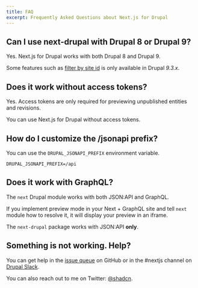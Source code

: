 ```yaml
---
title: FAQ
excerpt: Frequently Asked Questions about Next.js for Drupal
---
```


## Can I use next-drupal with Drupal 8 or Drupal 9?

Yes. Next.js for Drupal works with both Drupal 8 and Drupal 9.

Some features such as [filter by site id](/docs/data-fetching/filter-by-site) is only available in Drupal _9.3.x_.

## Does it work without access tokens?

Yes. Access tokens are only required for previewing unpublished entities and revisions.

You can use Next.js for Drupal without access tokens.

## How do I customize the /jsonapi prefix?

You can use the `DRUPAL_JSONAPI_PREFIX` environment variable.

```
DRUPAL_JSONAPI_PREFIX=/api
```

## Does it work with GraphQL?

The `next` Drupal module works with both JSON:API and GraphQL.

If you implement preview mode in your Next + GraphQL site and tell `next` module how to resolve it, it will display your preview in an iframe.

The `next-drupal` package works with JSON:API **only**.

## Something is not working. Help?

You can get help in the [issue queue](https://github.com/chapter-three/next-drupal/issues) on GitHub or in the #nextjs channel on [Drupal Slack](https://drupal.slack.com/archives/C01E36BMU72).

You can also reach out to me on Twitter: [@shadcn](https://twitter.com/shadcn).
